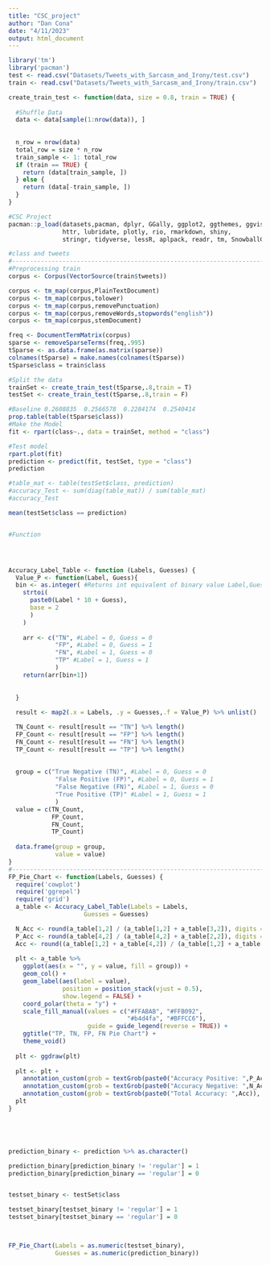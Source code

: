 ```yaml
---
title: "CSC_project"
author: "Dan Cona"
date: "4/11/2023"
output: html_document
---
```


```r
library('tm')
library('pacman')
test <- read.csv("Datasets/Tweets_with_Sarcasm_and_Irony/test.csv")
train <- read.csv("Datasets/Tweets_with_Sarcasm_and_Irony/train.csv")

create_train_test <- function(data, size = 0.8, train = TRUE) {
  
  #Shuffle Data
  data <- data[sample(1:nrow(data)), ]
  
  
  n_row = nrow(data)
  total_row = size * n_row
  train_sample <- 1: total_row
  if (train == TRUE) {
    return (data[train_sample, ])
  } else {
    return (data[-train_sample, ])
  }
}
```



```r

#CSC Project
pacman::p_load(datasets,pacman, dplyr, GGally, ggplot2, ggthemes, ggvis,
               httr, lubridate, plotly, rio, rmarkdown, shiny,
               stringr, tidyverse, lessR, aplpack, readr, tm, SnowballC, rpart.plot)

#class and tweets
#-----------------------------------------------------------------------------------------------------------------------------
#Preprocessing train
corpus <- Corpus(VectorSource(train$tweets))

corpus <- tm_map(corpus,PlainTextDocument)
corpus <- tm_map(corpus,tolower)
corpus <- tm_map(corpus,removePunctuation)
corpus <- tm_map(corpus,removeWords,stopwords("english"))
corpus <- tm_map(corpus,stemDocument)

freq <- DocumentTermMatrix(corpus)
sparse <- removeSparseTerms(freq,.995)
tSparse <- as.data.frame(as.matrix(sparse))
colnames(tSparse) = make.names(colnames(tSparse))
tSparse$class = train$class

#Split the data
trainSet <- create_train_test(tSparse,.8,train = T)
testSet <- create_train_test(tSparse,.8,train = F)

#Baseline 0.2608835  0.2566578  0.2284174  0.2540414
prop.table(table(tSparse$class))
#Make the Model
fit <- rpart(class~., data = trainSet, method = "class")

#Test model
rpart.plot(fit)
prediction <- predict(fit, testSet, type = "class")
prediction

#table_mat <- table(testSet$class, prediction)
#accuracy_Test <- sum(diag(table_mat)) / sum(table_mat)
#accuracy_Test

mean(testSet$class == prediction)


#Function





```
```r
Accuracy_Label_Table <- function (Labels, Guesses) {
  Value_P <- function(Label, Guess){
  bin <- as.integer( #Returns int equivalent of binary value Label,Guess
    strtoi(
      paste0(Label * 10 + Guess), 
      base = 2
      )
    )
  
    arr <- c("TN", #Label = 0, Guess = 0
             "FP", #Label = 0, Guess = 1
             "FN", #Label = 1, Guess = 0
             "TP" #Label = 1, Guess = 1
             )
    return(arr[bin+1])
  
  
  }
  
  result <- map2(.x = Labels, .y = Guesses,.f = Value_P) %>% unlist()

  TN_Count <- result[result == "TN"] %>% length()
  FP_Count <- result[result == "FP"] %>% length()
  FN_Count <- result[result == "FN"] %>% length()
  TP_Count <- result[result == "TP"] %>% length()
  
  
  group = c("True Negative (TN)", #Label = 0, Guess = 0
             "False Positive (FP)", #Label = 0, Guess = 1
             "False Negative (FN)", #Label = 1, Guess = 0
             "True Positive (TP)" #Label = 1, Guess = 1
             )
  value = c(TN_Count,
            FP_Count,
            FN_Count,
            TP_Count)
  
  data.frame(group = group,
             value = value)
}
#-------------------------------------------------------------------------------
FP_Pie_Chart <- function(Labels, Guesses) {
  require('cowplot')
  require('ggrepel')
  require('grid')
  a_table <- Accuracy_Label_Table(Labels = Labels,
                     Guesses = Guesses)

  N_Acc <- round(a_table[1,2] / (a_table[1,2] + a_table[3,2]), digits = 4)
  P_Acc <- round(a_table[4,2] / (a_table[4,2] + a_table[2,2]), digits = 4)
  Acc <- round((a_table[1,2] + a_table[4,2]) / (a_table[1,2] + a_table[3,2] + a_table[4,2] + a_table[2,2]), digits = 4)
  
  plt <- a_table %>%
    ggplot(aes(x = "", y = value, fill = group)) +
    geom_col() + 
    geom_label(aes(label = value),
               position = position_stack(vjust = 0.5),
               show.legend = FALSE) +
    coord_polar(theta = "y") +
    scale_fill_manual(values = c("#FFABAB", "#FFB092",
                                 "#b4d4fa", "#BFFCC6"),
                      guide = guide_legend(reverse = TRUE)) + 
    ggtitle("TP, TN, FP, FN Pie Chart") +
    theme_void()
  
  plt <- ggdraw(plt)
  
  plt <- plt +
    annotation_custom(grob = textGrob(paste0("Accuracy Positive: ",P_Acc)),  xmin = 1 - .2, xmax = 1 - .2, ymin = 1 - .025, ymax = 1- .025) +
    annotation_custom(grob = textGrob(paste0("Accuracy Negative: ",N_Acc)),  xmin = 1 - .2, xmax = 1 - .2, ymin = 1 - .025 - .05, ymax = 1- .025 - .05) +
    annotation_custom(grob = textGrob(paste0("Total Accuracy: ",Acc)),  xmin = 1 - .2, xmax = 1 - .2, ymin = 1 - .025 - .1, ymax = 1- .025 - .1)
  plt
}





prediction_binary <- prediction %>% as.character()

prediction_binary[prediction_binary != 'regular'] = 1
prediction_binary[prediction_binary == 'regular'] = 0


testset_binary <- testSet$class

testset_binary[testset_binary != 'regular'] = 1
testset_binary[testset_binary == 'regular'] = 0



FP_Pie_Chart(Labels = as.numeric(testset_binary),
             Guesses = as.numeric(prediction_binary))






```

